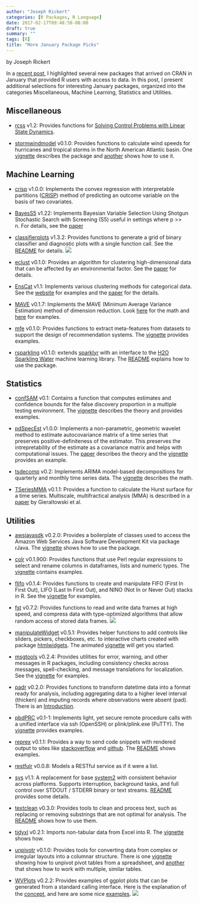 ```yaml
---
author: "Joseph Rickert"
categories: [R Packages, R Language]
date: 2017-02-17T09:48:58-08:00
draft: true
summary: ""
tags: [R]
title: "More January Package Picks"
---
```


by Joseph Rickert

In a [recent post](https://www.rstudio.com/rviews/2017/02/17/january-new-data-packages/), I highlighted several new packages that arrived on CRAN in January that provided R users with access to data. In this post, I present additional selections for interesting January packages, organized into the categories Miscellaneous, Machine Learning, Statistics and Utilities.

## Miscellaneous
* [rcss](https://cran.rstudio.com/web/packages/rcss/) v1.2: Provides functions for [Solving Control Problems with Linear State Dynamics](https://cran.rstudio.com/web/packages/rcss/vignettes/Practical_User_Guide.pdf).

* [stormwindmodel](https://cran.rstudio.com/web/packages/stormwindmodel/) v0.1.0: Provides functions to calculate wind speeds for hurricanes and tropical storms in the North American Atlantic basin. One [vignette](https://cran.rstudio.com/web/packages/stormwindmodel/vignettes/Details.html) describes the package and [another](https://cran.rstudio.com/web/packages/stormwindmodel/vignettes/Overview.html) shows how to use it.


## Machine Learning
* [crisp](https://cran.r-project.org/web/packages/crisp/) v1.0.0: Implements the convex regression with interpretable partitions ([CRISP](http://jmlr.org/papers/volume17/15-344/15-344.pdf)) method of predicting an outcome variable on the basis of two covariates.

* [BayesS5](https://cran.rstudio.com/web/packages/BayesS5/) v1.22: Implements Bayesian Variable Selection Using Shotgun Stochastic Search with Screening (S5) useful in settings where p >> n. For details, see the [paper](http://www.stat.tamu.edu/~minsuk/publications/nonlocal_sinica7.pdf)

* [classifierplots](https://cran.rstudio.com/web/packages/classifierplots/) v1.3.2: Provides functions to generate a grid of binary classifier and diagnostic plots with a single function call. See the [README](https://github.com/ambiata/classifierplots) for details.
![](/post/2017-02-17-more-january-package-picks_files/classifier_plots.png)
* [eclust](https://cran.rstudio.com/web/packages/eclust/) v0.1.0: Provides an algorithm for clustering high-dimensional data that can be affected by an environmental factor. See the [paper](http://biorxiv.org/content/early/2017/01/23/102475) for details.

* [EnsCat](https://cran.rstudio.com/web/packages/EnsCat/) v1.1: Implements various clustering methods for categorical data. See the [website](https://github.com/jlp2duke/EnsCat/wiki/How-To-with-Examples) for examples and the [paper](https://arxiv.org/pdf/1506.07930.pdf) for the details.

* [MAVE](https://cran.rstudio.com/web/packages/MAVE/) v0.1.7: Implements the MAVE (Minimum Average Variance Estimation) method of dimension reduction. Look [here](https://cran.rstudio.com/web/packages/MAVE/vignettes/Short_introduction_to_method_MAVE.pdf) for the math and [here](https://cran.rstudio.com/web/packages/MAVE/vignettes/Short_introduction_to_package_MAVE.pdf) for examples.

* [mfe](https://cran.rstudio.com/web/packages/mfe/) v0.1.0: Provides functions to extract meta-features from datasets to support the design of recommendation systems. The [vignette](https://cran.rstudio.com/web/packages/mfe/vignettes/mfe-vignette.html) provides examples.

* [rsparkling](https://cran.rstudio.com/web/packages/rsparkling/) v0.1.0: extends [sparklyr](http://spark.rstudio.com/) with an interface to the [H2O Sparkling Water](https://github.com/h2oai/sparkling-water) machine learning library. The [README](https://github.com/h2oai/rsparkling) explains how to use the package.

## Statistics
* [confSAM](https://cran.rstudio.com/web/packages/confSAM/) v0.1: Contains a function that computes estimates and confidence bounds for the false discovery proportion in a multiple testing environment. The [vignette](https://cran.rstudio.com/web/packages/confSAM/vignettes/confSAM.pdf) describes the theory and provides examples.

* [pdSpecEst](https://cran.rstudio.com/web/packages/pdSpecEst/) v1.0.0: Implements a non-parametric, geometric wavelet method to estimate autocovariance matrix of a time series that preserves positive-definiteness of the estimator. This preserves the intrepretability of the estimate as a covariance matrix and helps with computational issues. The [paper](https://arxiv.org/pdf/1701.03314.pdf) describes the theory and the [vignette](https://cran.rstudio.com/web/packages/pdSpecEst/vignettes/vignette.html) provides an example.

* [tsdecomp](https://cran.rstudio.com/web/packages/tsdecomp/) v0.2: Implements ARIMA model-based decompositions for quarterly and monthly time series data. The [vignette](https://www.jalobe.com/doc/tsdecomp.pdf) describes the math.

* [TSeriesMMA](https://cran.rstudio.com/web/packages/TSeriesMMA/README.html) v0.1.1: Provides a function to calculate the Hurst surface for a time series. Multiscale, multifractical analysis (MMA) is described in a [paper](http://journals.aps.org/pre/abstract/10.1103/PhysRevE.85.021915) by Gieraltowski et al. 

## Utilities
* [awsjavasdk](https://cran.rstudio.com/web/packages/awsjavasdk/) v0.2.0: Provides a boilerplate of classes used to access the Amazon Web Services Java Software Development Kit via package rJava. The [vignette](https://cran.rstudio.com/web/packages/awsjavasdk/vignettes/awsjavasdk.html) shows how to use the package.

* [colr](https://cran.rstudio.com/web/packages/colr/) v0.1.900: Provides functions that use Perl regular expressions to select and rename columns in dataframes, lists and numeric types. The [vignette](https://cran.rstudio.com/web/packages/colr/vignettes/colr.html) contains examples.

* [flifo](https://cran.rstudio.com/web/packages/flifo/) v0.1.4: Provides functions to create and manipulate FIFO (First In First Out), LIFO (Last In First Out), and NINO (Not In or Never Out) stacks in R. See the [vignette](https://cran.rstudio.com/web/packages/flifo/vignettes/flifo-vignette.html) for examples.

* [fst](https://cran.rstudio.com/web/packages/fst/) v0.7.2: Provides functions to read and write data frames at high speed, and compress data with type-optimized algorithms that allow random access of stored data frames.
![](/post/2017-02-17-more-january-package-picks_files/fst_bench.png)

* [manipulateWidget](https://cran.rstudio.com/web/packages/manipulateWidget/) v0.5.1: Provides helper functions to add controls like sliders, pickers, checkboxes, etc. to interactive charts created with package [htmlwidgets](https://cran.r-project.org/web/packages/htmlwidgets/index.html). The animated [vignette](https://cran.rstudio.com/web/packages/manipulateWidget/vignettes/manipulateWidgets.html) will get you started.

* [msgtools](https://cran.rstudio.com/web/packages/msgtools/) v0.2.4: Provides utilities for error, warning, and other messages in R packages, including consistency checks across messages, spell-checking, and message translations for localization. See the [vignette](https://cran.rstudio.com/web/packages/msgtools/vignettes/Tutorial.html) for examples.

* [padr](https://cran.rstudio.com/web/packages/padr/) v0.2.0: Provides functions to transform datetime data into a format ready for analysis, including aggregating data to a higher level interval (thicken) and imputing records where observations were absent (pad). There is an [Introduction](https://cran.rstudio.com/web/packages/padr/vignettes/padr.html).

* [pbdPRC](https://cran.rstudio.com/web/packages/pbdRPC/) v0.1-1: Implements light, yet secure remote procedure calls with a unified interface via ssh (OpenSSH) or plink/plink.exe (PuTTY). The [vignette](https://cran.rstudio.com/web/packages/pbdRPC/vignettes/pbdRPC-guide.pdf) provides examples.

* [reprex](https://cran.rstudio.com/web/packages/reprex/) v0.1.1: Provides a way to send code snippets with rendered output to sites like [stackoverflow](http://stackoverflow.com) and [github](https://github.com). The [README](https://cran.rstudio.com/web/packages/reprex/README.html) shows examples.

* [restfulr](https://cran.rstudio.com/web/packages/restfulr/) v0.0.8: Models a RESTful service as if it were a list.

* [sys](https://cran.rstudio.com/web/packages/sys/) v1.1: A replacement for base [system2](http://stat.ethz.ch/R-manual/R-devel/library/base/html/system2.html) with consistent behavior across platforms. Supports interruption, background tasks, and full control over STDOUT / STDERR binary or text streams. [README](https://github.com/jeroenooms/sys#readme) provides some details.

* [textclean](https://cran.rstudio.com/web/packages/textclean/) v0.3.0: Provides tools to clean and process text, such as replacing or removing substrings that are not optimal for analysis. The [README](https://cran.rstudio.com/web/packages/textclean/README.html) shows how to use them.

* [tidyxl](https://cran.rstudio.com/web/packages/tidyxl/) v0.2.1: Imports non-tabular data from Excel into R. The [vignette](https://cran.rstudio.com/web/packages/tidyxl/vignettes/tidyxl.html) shows how.

* [unpivotr](https://cran.rstudio.com/web/packages/unpivotr/) v0.1.0: Provides tools for converting data from complex or irregular layouts into a columnar structure. There is one [vignette](https://cran.rstudio.com/web/packages/unpivotr/vignettes/compass-directions.html) showing how to unpivot pivot tables from a spreadsheet, and [another](https://cran.rstudio.com/web/packages/unpivotr/vignettes/small-multiples.html) that shows how to work with multiple, similar tables.

* [WVPlots](https://cran.rstudio.com/web/packages/WVPlots/) v0.2.2: Provides examples of ggplot plots that can be generated from a standard calling interface. Here is the explanation of the [concept](https://cran.rstudio.com/web/packages/WVPlots/vignettes/WVPlots_concept.html), and here are some nice [examples](https://cran.rstudio.com/web/packages/WVPlots/vignettes/WVPlots_examples.html).
![](/post/2017-02-17-more-january-package-picks_files/WVPlot.png)
